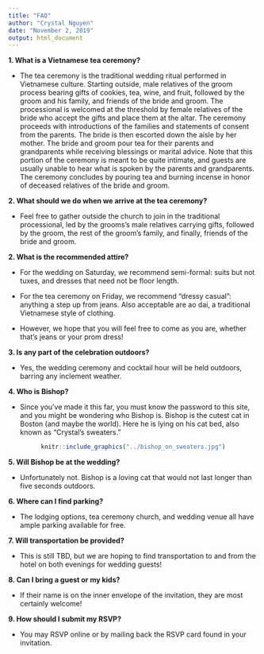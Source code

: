 ```yaml
---
title: "FAQ"
author: "Crystal Nguyen"
date: "November 2, 2019"
output: html_document
---
```


<div align="left">
**1. What is a Vietnamese tea ceremony?**

<div class="nobullet">
* The tea ceremony is the traditional wedding ritual performed in Vietnamese culture. 
Starting outside, male relatives of the groom process bearing 
gifts of cookies, tea, wine, 
and fruit, followed by the groom and his family, and friends of the bride 
and groom. The processional is welcomed at the threshold by female relatives of the bride 
who accept the gifts and place them at the altar. The ceremony proceeds with 
introductions of the families and statements of consent from the parents. 
The bride is then escorted down the aisle by her mother. 
The bride and groom pour tea for their parents and 
grandparents while receiving blessings or marital advice. Note that this portion of 
the ceremony is meant to be quite intimate, and guests are usually unable to hear what is 
spoken by the parents and grandparents. The ceremony concludes by pouring tea and burning 
incense in honor of deceased relatives of the bride and groom. 

</div>
**2. What should we do when we arrive at the tea ceremony?**

<div class="nobullet">
* Feel free to gather 
outside the church to join in the traditional processional, led by the grooms's male 
relatives carrying gifts, followed by the groom, the rest of the groom's family, 
and finally, friends of the bride and groom. 
</div>


**2. What is the recommended attire?**

<div class="nobullet">
* For the wedding on Saturday, we recommend semi-formal: suits but not 
tuxes, and dresses that need not be floor length. 

* For the tea ceremony on Friday, we recommend "dressy casual": anything a step up from jeans. Also acceptable are ao dai, a traditional Vietnamese style of clothing.

* However, we hope that you will feel free to come as you are, whether that's jeans or your prom dress!
</div>

**3. Is any part of the celebration outdoors?**
<div class="nobullet">
* Yes, the wedding ceremony and cocktail hour will be held outdoors, barring any inclement weather.
</div>

**4. Who is Bishop?**

<div class="nobullet">
* Since you've made it this far, you must know the password to this site, and you might be wondering who Bishop is. Bishop is the cutest cat in Boston (and maybe the world). Here he is lying on his cat bed, also known as "Crystal's sweaters."
</div>

<center>
```r
knitr::include_graphics("../bishop_on_sweaters.jpg")
```

</div>

<div align="left">

**5. Will Bishop be at the wedding?**
<div class="nobullet">
* Unfortunately not. Bishop is a loving cat that would not last longer than five seconds outdoors.
</div>

**6. Where can I find parking?**
<div class="nobullet">
* The lodging options, tea ceremony church, and wedding venue all have ample parking available for free.
</div>

**7. Will transportation be provided?**
<div class="nobullet">
* This is still TBD, but we are hoping to find transportation to and from the hotel on both evenings for wedding guests!
</div>

**8. Can I bring a guest or my kids?**
<div class="nobullet">
* If their name is on the inner envelope of the invitation, they are most certainly welcome!
</div>

**9. How should I submit my RSVP?**
<div class="nobullet">
* You may RSVP online or by mailing back the RSVP card found in your invitation.
</div>

</div>

<br>

<br>

<br>

<br>

<br>
